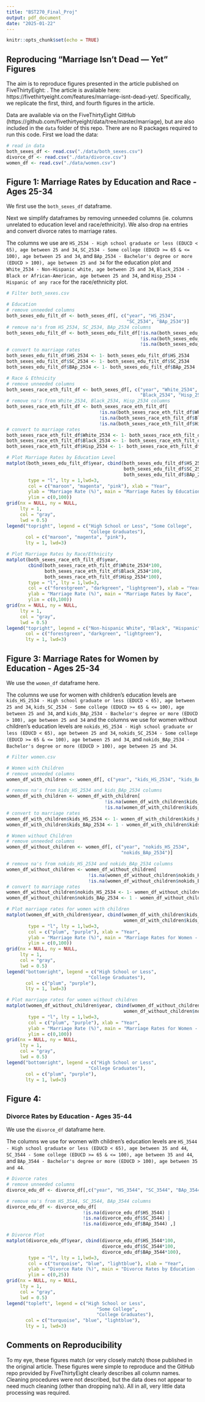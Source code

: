 ```yaml
---
title: "BST270_Final_Proj"
output: pdf_document
date: "2025-01-22"
---
```


```r
knitr::opts_chunk$set(echo = TRUE)
```

## Reproducing "Marriage Isn’t Dead — Yet" Figures

The aim is to reproduce figures presented in the article published on FiveThirtyEight: \textit{Marriage Isn’t Dead — Yet}. The article is available here: https://fivethirtyeight.com/features/marriage-isnt-dead-yet/. Specifically, we replicate the first, third, and fourth figures in the article.

Data are available via on the FiveThirtyEight GitHub (https://github.com/fivethirtyeight/data/tree/master/marriage), but are also included in the `data` folder of this repo. There are no R packages required to run this code. First we load the data:

```r
# read in data
both_sexes_df <- read.csv("./data/both_sexes.csv")
divorce_df <- read.csv("./data/divorce.csv")
women_df <- read.csv("./data/women.csv")
```

## Figure 1: Marriage Rates by Education and Race - Ages 25-34

We first use the `both_sexes_df` dataframe.

Next we simplify dataframes by removing unneeded columns (ie. columns unrelated to education level and race/ethnicity). We also drop na entries and convert divorce rates to marriage rates.

The columns we use are 
`HS_2534 - High school graduate or less (EDUCD < 65), age between 25 and 34`,  `SC_2534 - Some college (EDUCD >= 65 & <= 100), age between 25 and 34`, and `BAp_2534 - Bachelor's degree or more (EDUCD > 100), age between 25 and 34` 
for the education plot and  `White_2534 - Non-Hispanic white, age between 25 and 34`, `Black_2534 - Black or African-American, age between 25 and 34`, and `Hisp_2534 - Hispanic of any race` for the race/ethnicity plot.

```r
# Filter both_sexes.csv

# Education
# remove unneeded columns
both_sexes_edu_filt_df <- both_sexes_df[, c("year", "HS_2534", 
                                            "SC_2534", "BAp_2534")]
# remove na's from HS_2534, SC_2534, BAp_2534 columns 
both_sexes_edu_filt_df <- both_sexes_edu_filt_df[!is.na(both_sexes_edu_filt_df$HS_2534) | 
                                                 !is.na(both_sexes_edu_filt_df$SC_2534) |
                                                 !is.na(both_sexes_edu_filt_df$SC_2534),]
# convert to marriage rates 
both_sexes_edu_filt_df$HS_2534 <- 1- both_sexes_edu_filt_df$HS_2534 
both_sexes_edu_filt_df$SC_2534 <- 1- both_sexes_edu_filt_df$SC_2534 
both_sexes_edu_filt_df$BAp_2534 <- 1- both_sexes_edu_filt_df$BAp_2534 

# Race & Ethnicity
# remove unneeded columns
both_sexes_race_eth_filt_df <- both_sexes_df[, c("year", "White_2534", 
                                                 "Black_2534", "Hisp_2534")]
# remove na's from White_2534, Black_2534, Hisp_2534 columns 
both_sexes_race_eth_filt_df <- both_sexes_race_eth_filt_df[
                                  !is.na(both_sexes_race_eth_filt_df$White_2534) | 
                                  !is.na(both_sexes_race_eth_filt_df$Black_2534) |
                                  !is.na(both_sexes_race_eth_filt_df$Hisp_2534),]
# convert to marriage rates 
both_sexes_race_eth_filt_df$White_2534 <- 1- both_sexes_race_eth_filt_df$White_2534 
both_sexes_race_eth_filt_df$Black_2534 <- 1- both_sexes_race_eth_filt_df$Black_2534 
both_sexes_race_eth_filt_df$Hisp_2534 <- 1- both_sexes_race_eth_filt_df$Hisp_2534 
```

```r
# Plot Marriage Rates by Education Level
matplot(both_sexes_edu_filt_df$year, cbind(both_sexes_edu_filt_df$HS_2534*100, 
                                           both_sexes_edu_filt_df$SC_2534*100, 
                                           both_sexes_edu_filt_df$BAp_2534*100), 
        type = "l", lty = 1,lwd=3, 
        col = c("maroon", "magenta", "pink"), xlab = "Year", 
        ylab = "Marriage Rate (%)", main = "Marriage Rates by Education",
        ylim = c(0,100))
grid(nx = NULL, ny = NULL,
     lty = 1,
     col = "gray", 
     lwd = 0.5)
legend("topright", legend = c("High School or Less", "Some College", 
                              "College Graduates"), 
       col = c("maroon", "magenta", "pink"), 
       lty = 1, lwd=3)
```
```r
# Plot Marriage Rates by Race/Ethnicity
matplot(both_sexes_race_eth_filt_df$year, 
        cbind(both_sexes_race_eth_filt_df$White_2534*100,
              both_sexes_race_eth_filt_df$Black_2534*100, 
              both_sexes_race_eth_filt_df$Hisp_2534*100), 
        type = "l", lty = 1,lwd=3, 
        col = c("forestgreen", "darkgreen", "lightgreen"), xlab = "Year", 
        ylab = "Marriage Rate (%)", main = "Marriage Rates by Race",
        ylim = c(0,100))
grid(nx = NULL, ny = NULL,
     lty = 1, 
     col = "gray", 
     lwd = 0.5) 
legend("topright", legend = c("Non-hispanic White", "Black", "Hispanic"), 
       col = c("forestgreen", "darkgreen", "lightgreen"), 
       lty = 1, lwd=3)
```

## Figure 3: Marriage Rates for Women by Education - Ages 25-34

We use the `women_df` dataframe here.

The columns we use for women with children's education levels are `kids_HS_2534 - High school graduate or less (EDUCD < 65), age between 25 and 34`, `kids_SC_2534 - Some college (EDUCD >= 65 & <= 100), age between 25 and 34`, and `kids_BAp_2534 - Bachelor's degree or more (EDUCD > 100), age between 25 and 34` and the columns we use for women without children's education levels are `nokids_HS_2534 - High school graduate or less (EDUCD < 65), age between 25 and 34`, `nokids_SC_2534 - Some college (EDUCD >= 65 & <= 100), age between 25 and 34`, and `nokids_BAp_2534 - Bachelor's degree or more (EDUCD > 100), age between 25 and 34`. 

```r
# Filter women.csv

# Women with Children
# remove unneeded columns
women_df_with_children <- women_df[, c("year", "kids_HS_2534", "kids_BAp_2534")]

# remove na's from kids_HS_2534 and kids_BAp_2534 columns 
women_df_with_children <- women_df_with_children[
                                    !is.na(women_df_with_children$kids_HS_2534) | 
                                    !is.na(women_df_with_children$kids_BAp_2534),]
# convert to marriage rates
women_df_with_children$kids_HS_2534 <- 1- women_df_with_children$kids_HS_2534
women_df_with_children$kids_BAp_2534 <- 1 - women_df_with_children$kids_BAp_2534

# Women without Children
# remove unneeded columns
women_df_without_children <- women_df[, c("year", "nokids_HS_2534", 
                                          "nokids_BAp_2534")]

# remove na's from nokids_HS_2534 and nokids_BAp_2534 columns 
women_df_without_children <- women_df_without_children[
                              !is.na(women_df_without_children$nokids_HS_2534) | 
                              !is.na(women_df_without_children$nokids_BAp_2534),]
# convert to marriage rates
women_df_without_children$nokids_HS_2534 <- 1- women_df_without_children$nokids_HS_2534
women_df_without_children$nokids_BAp_2534 <- 1 - women_df_without_children$nokids_BAp_2534
```


```r
# Plot marriage rates for women with children
matplot(women_df_with_children$year, cbind(women_df_with_children$kids_HS_2534*100, 
                                           women_df_with_children$kids_BAp_2534*100), 
        type = "l", lty = 1,lwd=3, 
        col = c("plum", "purple"), xlab = "Year", 
        ylab = "Marriage Rate (%)", main = "Marriage Rates for Women - With Children",
        ylim = c(0,100))
grid(nx = NULL, ny = NULL,
     lty = 1,
     col = "gray", 
     lwd = 0.5)
legend("bottomright", legend = c("High School or Less",
                              "College Graduates"), 
       col = c("plum", "purple"), 
       lty = 1, lwd=3)
```

```r
# Plot marriage rates for women without children
matplot(women_df_without_children$year, cbind(women_df_without_children$nokids_HS_2534*100, 
                                           women_df_without_children$nokids_BAp_2534*100), 
        type = "l", lty = 1,lwd=3, 
        col = c("plum", "purple"), xlab = "Year", 
        ylab = "Marriage Rate (%)", main = "Marriage Rates for Women - Without Children",
        ylim = c(0,100))
grid(nx = NULL, ny = NULL,
     lty = 1,
     col = "gray", 
     lwd = 0.5)
legend("bottomright", legend = c("High School or Less",
                              "College Graduates"), 
       col = c("plum", "purple"), 
       lty = 1, lwd=3)
```

## Figure 4:

### Divorce Rates by Education - Ages 35-44

We use the `divorce_df` dataframe here.

The columns we use for women with children's education levels are `HS_3544 - High school graduate or less (EDUCD < 65), age between 35 and 44`, `SC_3544 - Some college (EDUCD >= 65 & <= 100), age between 35 and 44`, and `BAp_3544 - Bachelor's degree or more (EDUCD > 100), age between 35 and 44`.

```r
# Divorce rates
# remove unneeded columns
divorce_edu_df <- divorce_df[,c("year", "HS_3544", "SC_3544", "BAp_3544")]

# remove na's from HS_3544, SC_3544, BAp_3544 columns
divorce_edu_df <- divorce_edu_df[
                            !is.na(divorce_edu_df$HS_3544) | 
                            !is.na(divorce_edu_df$SC_3544) | 
                            !is.na(divorce_edu_df$BAp_3544) ,]
```

```r
# Divorce Plot
matplot(divorce_edu_df$year, cbind(divorce_edu_df$HS_3544*100, 
                                   divorce_edu_df$SC_3544*100,
                                   divorce_edu_df$BAp_3544*100), 
        type = "l", lty = 1,lwd=3, 
        col = c("turquoise", "blue", "lightblue"), xlab = "Year", 
        ylab = "Divorce Rate (%)", main = "Divorce Rates by Education - Ages 35-44",
        ylim = c(0,25))
grid(nx = NULL, ny = NULL,
     lty = 1,
     col = "gray", 
     lwd = 0.5)
legend("topleft", legend = c("High School or Less",
                                 "Some College",
                                 "College Graduates"), 
       col = c("turquoise", "blue", "lightblue"), 
       lty = 1, lwd=3)
```

## Comments on Reproducibility

To my eye, these figures match (or very closely match) those published in the original article. These figures were simple to reproduce and the GitHub repo provided by FiveThirtyEight clearly describes all column names. Cleaning procedures were not described, but the data does not appear to need much cleaning (other than dropping na's). All in all, very little data processing was required. 

